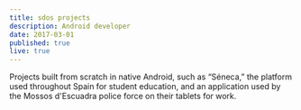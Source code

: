 ```yaml
---
title: sdos projects
description: Android developer
date: 2017-03-01
published: true
live: true
---
```



Projects built from scratch in native Android, such as “Séneca,” the platform used throughout Spain for student education, and an application used by the Mossos d'Escuadra police force on their tablets for work.


